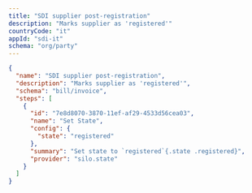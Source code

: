 ```yaml
---
title: "SDI supplier post-registration"
description: "Marks supplier as 'registered'"
countryCode: "it"
appId: "sdi-it"
schema: "org/party"
---
```


```json Example SDI post-registration workflow with states expandable
{
  "name": "SDI supplier post-registration",
  "description": "Marks supplier as 'registered'",
  "schema": "bill/invoice",
  "steps": [
    {
      "id": "7e8d8070-3870-11ef-af29-4533d56cea03",
      "name": "Set State",
      "config": {
        "state": "registered"
      },
      "summary": "Set state to `registered`{.state .registered}",
      "provider": "silo.state"
    }
  ]
}
```